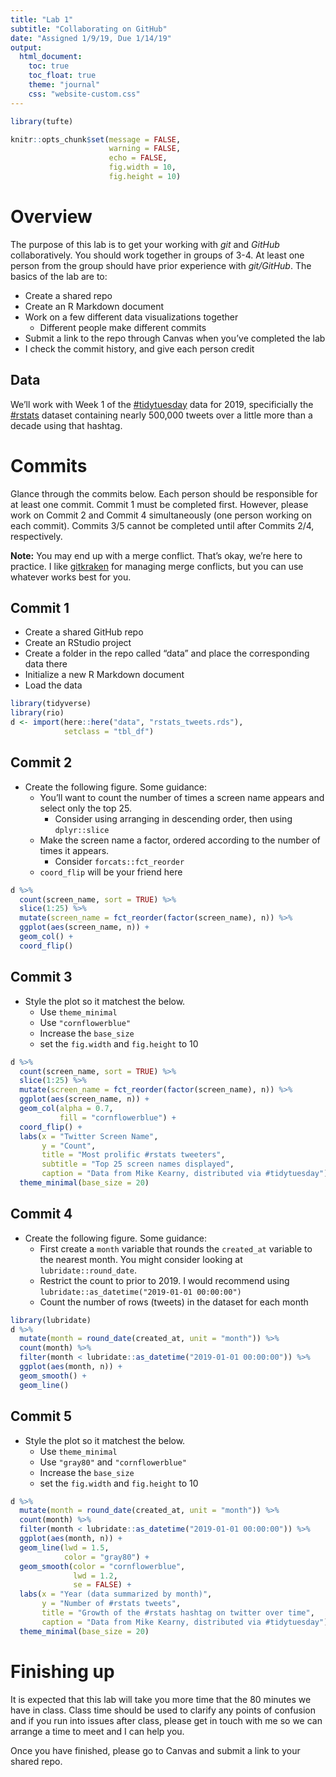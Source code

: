 ```yaml
---
title: "Lab 1"
subtitle: "Collaborating on GitHub"
date: "Assigned 1/9/19, Due 1/14/19"
output:
  html_document: 
    toc: true
    toc_float: true
    theme: "journal"
    css: "website-custom.css"
---
```


```r
library(tufte)

knitr::opts_chunk$set(message = FALSE,
                      warning = FALSE,
                      echo = FALSE,
                      fig.width = 10,
                      fig.height = 10)

```

# Overview
The purpose of this lab is to get your working with *git* and *GitHub*
collaboratively. You should work together in groups of 3-4. At least one
person from the group should have prior experience with *git/GitHub*. The basics
of the lab are to:

* Create a shared repo
* Create an R Markdown document
* Work on a few different data visualizations together
  + Different people make different commits
* Submit a link to the repo through Canvas when you've completed the lab
* I check the commit history, and give each person credit

## Data
We'll work with Week 1 of the [#tidytuesday](https://twitter.com/search?q=%23tidytuesday&src=tyah) 
data for 2019, specificially the 
[#rstats](https://twitter.com/search?q=%23rstats&src=typd)
dataset containing nearly 500,000 tweets over a little more than a decade using
that hashtag. 

# Commits {.tabset}

Glance through the commits below. Each person should be responsible for at least
one commit. Commit 1 must be completed first. However, please work on Commit 2
and Commit 4 simultaneously (one person working on each commit). Commits 3/5
cannot be completed until after Commits 2/4, respectively.

**Note:** You may end up with a merge conflict. That's okay, we're here to 
practice. I like [gitkraken](https://www.gitkraken.com) for managing merge
conflicts, but you can use whatever works best for you.

## Commit 1

* Create a shared GitHub repo
* Create an RStudio project
* Create a folder in the repo called "data" and place the corresponding data there
* Initialize a new R Markdown document
* Load the data

```r
library(tidyverse)
library(rio)
d <- import(here::here("data", "rstats_tweets.rds"),
            setclass = "tbl_df") 
```

## Commit 2

* Create the following figure. Some guidance:
  + You'll want to count the number of times a screen name appears and select
    only the top 25.
    - Consider using arranging in descending order, then using `dplyr::slice`
  + Make the screen name a factor, ordered according to the number of times
    it appears.
    - Consider `forcats::fct_reorder`
  + `coord_flip` will be your friend here

```r
d %>% 
  count(screen_name, sort = TRUE) %>% 
  slice(1:25) %>% 
  mutate(screen_name = fct_reorder(factor(screen_name), n)) %>% 
  ggplot(aes(screen_name, n)) +
  geom_col() +
  coord_flip() 
```

## Commit 3
* Style the plot so it matchest the below. 
  + Use `theme_minimal`
  + Use `"cornflowerblue"`
  + Increase the `base_size`
  + set the `fig.width` and `fig.height` to 10

```r
d %>% 
  count(screen_name, sort = TRUE) %>% 
  slice(1:25) %>% 
  mutate(screen_name = fct_reorder(factor(screen_name), n)) %>% 
  ggplot(aes(screen_name, n)) +
  geom_col(alpha = 0.7,
           fill = "cornflowerblue") +
  coord_flip() +
  labs(x = "Twitter Screen Name",
       y = "Count",
       title = "Most prolific #rstats tweeters",
       subtitle = "Top 25 screen names displayed",
       caption = "Data from Mike Kearny, distributed via #tidytuesday") +
  theme_minimal(base_size = 20)
```


## Commit 4
* Create the following figure. Some guidance:
  + First create a `month` variable that rounds the `created_at` variable to 
    the nearest month. You might consider looking at `lubridate::round_date`.
  + Restrict the count to prior to 2019. I would recommend using 
    `lubridate::as_datetime("2019-01-01 00:00:00")`
  + Count the number of rows (tweets) in the dataset for each month

```r
library(lubridate)
d %>% 
  mutate(month = round_date(created_at, unit = "month")) %>% 
  count(month) %>%
  filter(month < lubridate::as_datetime("2019-01-01 00:00:00")) %>% 
  ggplot(aes(month, n)) +
  geom_smooth() +
  geom_line() 
```

## Commit 5
* Style the plot so it matchest the below. 
  + Use `theme_minimal`
  + Use `"gray80"` and `"cornflowerblue"`
  + Increase the `base_size`
  + set the `fig.width` and `fig.height` to 10

```r
d %>% 
  mutate(month = round_date(created_at, unit = "month")) %>% 
  count(month) %>%
  filter(month < lubridate::as_datetime("2019-01-01 00:00:00")) %>% 
  ggplot(aes(month, n)) +
  geom_line(lwd = 1.5, 
            color = "gray80") +
  geom_smooth(color = "cornflowerblue",
              lwd = 1.2,
              se = FALSE) +
  labs(x = "Year (data summarized by month)",
       y = "Number of #rstats tweets",
       title = "Growth of the #rstats hashtag on twitter over time",
       caption = "Data from Mike Kearny, distributed via #tidytuesday") +
  theme_minimal(base_size = 20)
```

# Finishing up
It is expected that this lab will take you more time that the 80 minutes we have
in class. Class time should be used to clarify any points of confusion
and if you run into issues after class, please get in touch with me so we can
arrange a time to meet and I can help you.

Once you have finished, please go to Canvas and submit a link to your shared
repo.